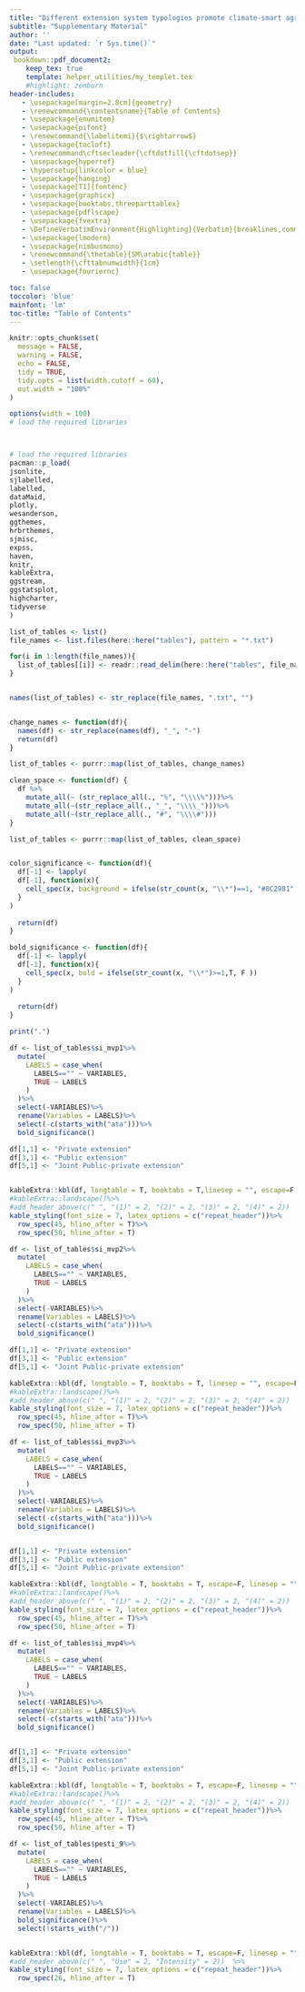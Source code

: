 ```yaml
---
title: "Different extension system typologies promote climate-smart agriculture in West Africa"
subtitle: "Supplementary Material"
author: ''
date: "Last updated: `r Sys.time()`"
output: 
 bookdown::pdf_document2:
    keep_tex: true
    template: helper_utilities/my_templet.tex
    #highlight: zenburn
header-includes:
   - \usepackage[margin=2.8cm]{geometry}
   - \renewcommand{\contentsname}{Table of Contents}
   - \usepackage{enumitem}
   - \usepackage{pifont}
   - \renewcommand{\labelitemi}{$\rightarrow$}
   - \usepackage{tocloft}
   - \renewcommand\cftsecleader{\cftdotfill{\cftdotsep}}
   - \usepackage{hyperref}
   - \hypersetup{linkcolor = blue}
   - \usepackage{hanging}
   - \usepackage[T1]{fontenc}
   - \usepackage{graphicx}
   - \usepackage{booktabs,threeparttablex}
   - \usepackage{pdflscape}
   - \usepackage{fvextra}
   - \DefineVerbatimEnvironment{Highlighting}{Verbatim}{breaklines,commandchars=\\\{\}}
   - \usepackage{lmodern}
   - \usepackage{nimbusmono}
   - \renewcommand{\thetable}{SM\arabic{table}}
   - \setlength{\cfttabnumwidth}{1cm}
   - \usepackage{fouriernc}

toc: false
toccolor: 'blue'
mainfont: 'lm'
toc-title: "Table of Contents"
---
```


```r
knitr::opts_chunk$set(
  message = FALSE,
  warning = FALSE,
  echo = FALSE,
  tidy = TRUE,
  tidy.opts = list(width.cutoff = 60),
  out.width = "100%"
)

options(width = 100)
# load the required libraries



# load the required libraries
pacman::p_load(
jsonlite,
sjlabelled,
labelled,
dataMaid,
plotly,
wesanderson,
ggthemes,
hrbrthemes,
sjmisc,
expss,
haven,
knitr,
kableExtra,
ggstream,
ggstatsplot,
highcharter,
tidyverse
)
```
\newpage

\newpage
\listoftables
\newpage

```r
list_of_tables <- list()
file_names <- list.files(here::here("tables"), pattern = "*.txt")

for(i in 1:length(file_names)){
  list_of_tables[[i]] <- readr::read_delim(here::here("tables", file_names[[i]]), delim = "\t", escape_double = FALSE, trim_ws = TRUE, skip = 1,na = "empty" )
}


names(list_of_tables) <- str_replace(file_names, ".txt", "")


change_names <- function(df){
  names(df) <- str_replace(names(df), "_", "-")
  return(df)
}

list_of_tables <- purrr::map(list_of_tables, change_names)

clean_space <- function(df) {
  df %>%
    mutate_all(~ (str_replace_all(., "%", "\\\\%")))%>%
    mutate_all(~(str_replace_all(., "_", "\\\\_")))%>%
    mutate_all(~(str_replace_all(., "#", "\\\\#")))
}

list_of_tables <- purrr::map(list_of_tables, clean_space)


color_significance <- function(df){
  df[-1] <- lapply(
  df[-1], function(x){
    cell_spec(x, background = ifelse(str_count(x, "\\*")==1, "#8C2981", ifelse(str_count(x, "\\*")==2, "#640A80", ifelse(str_count(x, "\\*")==3, "#3C0F70", "white"))),color = ifelse(str_count(x, "\\*")>=1, "White", "black" ),bold = ifelse(str_count(x, "\\*")>=1,T, F ))
  }
)
  
  return(df)
}

bold_significance <- function(df){
  df[-1] <- lapply(
  df[-1], function(x){
    cell_spec(x, bold = ifelse(str_count(x, "\\*")>=1,T, F ))
  }
)
  
  return(df)
}
```



\begin{table}[]
\caption{Descriptive plot: Distribution of extension systems by year}
\label{tab:my-table2}
\resizebox{\textwidth}{!}{%
\begin{tabular}{l}
\begin{minipage}{\textwidth}
      \includegraphics[width=\textwidth]{descriptive_plot_interest_3.png}
    \end{minipage}
\end{tabular}%
}
\end{table}

\clearpage

\begin{table}[]
\caption{Correlation between CSA practises by country}
\label{tab:my-table}
\resizebox{\textwidth}{!}{%
\begin{tabular}{llrrrrrr}
\hline
Variable1      & Variable2          & \multicolumn{1}{l}{Coefficient} & \multicolumn{1}{l}{Robust std. err.} & \multicolumn{1}{l}{Z} & \multicolumn{1}{l}{P \textgreater Z} & \multicolumn{2}{l}{{[}95\% conf. interval{]}} \\ \hline
\multicolumn{8}{l}{\cellcolor[HTML]{DBE8FF}Overall}                                                                                                                                                                         \\ \hline
Crop rotation  & Improved seeds     & -0.049                          & 0.048                                & -1.02                 & 0.31                                 & -0.143                & 0.045                 \\
Crop rotation  & Intercropping      & 0.348                           & 0.104                                & 3.33                  & 0.001                                & 0.143                 & 0.552                 \\
Crop rotation  & Organic fertilizer & 0.168                           & 0.084                                & 1.99                  & 0.046                                & 0.003                 & 0.332                 \\
Improved seeds & Intercropping      & -0.136                          & 0.041                                & -3.33                 & 0.001                                & -0.216                & -0.056                \\
Improved seeds & Organic fertilizer & 0.141                           & 0.079                                & 1.79                  & 0.074                                & -0.014                & 0.296                 \\
Intercropping  & Organic fertilizer & 0.294                           & 0.083                                & 3.55                  & 0                                    & 0.132                 & 0.457                 \\ \hline
\multicolumn{8}{l}{\cellcolor[HTML]{DBE8FF}Ghana}                                                                                                                                                                           \\ \hline
Crop rotation  & Improved seeds     & -0.043                          & 0.08                                 & -0.53                 & 0.595                                & -0.2                  & 0.114                 \\
Crop rotation  & Intercropping      & 0.029                           & 0.213                                & 0.14                  & 0.891                                & -0.389                & 0.447                 \\
Crop rotation  & Organic fertilizer & 0.034                           & 0.098                                & 0.35                  & 0.724                                & -0.157                & 0.226                 \\
Improved seeds & Intercropping      & -0.237                          & 0.044                                & -5.42                 & 0                                    & -0.323                & -0.152                \\
Improved seeds & Organic fertilizer & 0.047                           & 0.09                                 & 0.52                  & 0.604                                & -0.13                 & 0.223                 \\
Intercropping  & Organic fertilizer & 0.138                           & 0.055                                & 2.52                  & 0.012                                & 0.031                 & 0.246                 \\ \hline
\multicolumn{8}{l}{\cellcolor[HTML]{DBE8FF}Mali}                                                                                                                                                                            \\ \hline
Crop rotation  & Improved seeds     & 0.026                           & 0.154                                & 0.17                  & 0.865                                & -0.276                & 0.328                 \\
Crop rotation  & Intercropping      & 0.271                           & 0.119                                & 2.27                  & 0.023                                & 0.037                 & 0.505                 \\
Crop rotation  & Organic fertilizer & 0.494                           & 0.044                                & 11.34                 & 0                                    & 0.409                 & 0.58                  \\
Improved seeds & Intercropping      & -0.045                          & 0.068                                & -0.66                 & 0.506                                & -0.179                & 0.088                 \\
Improved seeds & Organic fertilizer & 0.24                            & 0.064                                & 3.73                  & 0                                    & 0.114                 & 0.366                 \\
Intercropping  & Organic fertilizer & -0.492                          & 0.287                                & -1.72                 & 0.086                                & -1.053                & 0.07                  \\ \hline
\multicolumn{8}{l}{\cellcolor[HTML]{DBE8FF}Nigeria}                                                                                                                                                                         \\ \hline
Crop rotation  & Improved seeds     & -0.07                           & 0.055                                & -1.27                 & 0.204                                & -0.177                & 0.038                 \\
Crop rotation  & Intercropping      & 0.604                           & 0.117                                & 5.18                  & 0                                    & 0.375                 & 0.832                 \\
Crop rotation  & Organic fertilizer & 0.205                           & 0.107                                & 1.92                  & 0.055                                & -0.005                & 0.415                 \\
Improved seeds & Intercropping      & -0.123                          & 0.05                                 & -2.44                 & 0.015                                & -0.221                & -0.024                \\
Improved seeds & Organic fertilizer & 0.141                           & 0.1                                  & 1.41                  & 0.158                                & -0.054                & 0.336                 \\
Intercropping  & Organic fertilizer & 0.369                           & 0.084                                & 4.39                  & 0                                    & 0.204                 & 0.533                 \\ \hline
\end{tabular}%
}
\end{table}

```r
print(".")
```
\pagebreak

\clearpage

```r

df <- list_of_tables$si_mvp1%>%
  mutate(
    LABELS = case_when(
      LABELS=="" ~ VARIABLES,
      TRUE ~ LABELS
    )
  )%>%
  select(-VARIABLES)%>%
  rename(Variables = LABELS)%>%
  select(-c(starts_with("ata")))%>%
  bold_significance()

df[1,1] <- "Private extension"
df[3,1] <- "Public extension"
df[5,1] <- "Joint Public-private extension"


kableExtra::kbl(df, longtable = T, booktabs = T,linesep = "", escape=F, col.names = c("Variables", "Crop rotation", "Improved seeds",  "Intercropping", "Organic fertilisers"), align="lrrrr", caption = "Access to extension services and CSA - (CRE)")%>%
#kableExtra::landscape()%>%
#add_header_above(c(" ", "(1)" = 2, "(2)" = 2, "(3)" = 2, "(4)" = 2))  %>%
kable_styling(font_size = 7, latex_options = c("repeat_header"))%>%
  row_spec(45, hline_after = T)%>%
  row_spec(50, hline_after = T)
```

\newpage

```r

df <- list_of_tables$si_mvp2%>%
  mutate(
    LABELS = case_when(
      LABELS=="" ~ VARIABLES,
      TRUE ~ LABELS
    )
  )%>%
  select(-VARIABLES)%>%
  rename(Variables = LABELS)%>%
  select(-c(starts_with("ata")))%>%
  bold_significance()

df[1,1] <- "Private extension"
df[3,1] <- "Public extension"
df[5,1] <- "Joint Public-private extension"

kableExtra::kbl(df, longtable = T, booktabs = T, linesep = "", escape=F, col.names = c("Variables", "Crop rotation", "Improved seeds",  "Intercropping", "Organic fertilisers"), align="lrrrr", caption = "Access to extension services and CSA - (CRE) (Ghana)")%>%
#kableExtra::landscape()%>%
#add_header_above(c(" ", "(1)" = 2, "(2)" = 2, "(3)" = 2, "(4)" = 2))  %>%
kable_styling(font_size = 7, latex_options = c("repeat_header"))%>%
  row_spec(45, hline_after = T)%>%
  row_spec(50, hline_after = T)
```

\newpage



```r

df <- list_of_tables$si_mvp3%>%
  mutate(
    LABELS = case_when(
      LABELS=="" ~ VARIABLES,
      TRUE ~ LABELS
    )
  )%>%
  select(-VARIABLES)%>%
  rename(Variables = LABELS)%>%
  select(-c(starts_with("ata")))%>%
  bold_significance()


df[1,1] <- "Private extension"
df[3,1] <- "Public extension"
df[5,1] <- "Joint Public-private extension"

kableExtra::kbl(df, longtable = T, booktabs = T, escape=F, linesep = "", col.names = c("Variables", "Crop rotation", "Improved seeds",  "Intercropping", "Organic fertilisers"), align="lrrrr", caption = "Access to extension services and CSA - (CRE) (Mali)")%>%
#kableExtra::landscape()%>%
#add_header_above(c(" ", "(1)" = 2, "(2)" = 2, "(3)" = 2, "(4)" = 2))  %>%
kable_styling(font_size = 7, latex_options = c("repeat_header"))%>%
  row_spec(45, hline_after = T)%>%
  row_spec(50, hline_after = T)
```

\newpage

```r

df <- list_of_tables$si_mvp4%>%
  mutate(
    LABELS = case_when(
      LABELS=="" ~ VARIABLES,
      TRUE ~ LABELS
    )
  )%>%
  select(-VARIABLES)%>%
  rename(Variables = LABELS)%>%
  select(-c(starts_with("ata")))%>%
  bold_significance()


df[1,1] <- "Private extension"
df[3,1] <- "Public extension"
df[5,1] <- "Joint Public-private extension"

kableExtra::kbl(df, longtable = T, booktabs = T, escape=F, linesep = "", col.names = c("Variables", "Crop rotation", "Improved seeds",  "Intercropping", "Organic fertilisers"), align="lrrrr", caption = "Access to extension services and CSA - (CRE) (Nigeria)")%>%
#kableExtra::landscape()%>%
#add_header_above(c(" ", "(1)" = 2, "(2)" = 2, "(3)" = 2, "(4)" = 2))  %>%
kable_styling(font_size = 7, latex_options = c("repeat_header"))%>%
  row_spec(45, hline_after = T)%>%
  row_spec(50, hline_after = T)
```


\newpage

```r

df <- list_of_tables$pesti_9%>%
  mutate(
    LABELS = case_when(
      LABELS=="" ~ VARIABLES,
      TRUE ~ LABELS
    )
  )%>%
  select(-VARIABLES)%>%
  rename(Variables = LABELS)%>%
  bold_significance()%>%
  select(!starts_with("/"))


kableExtra::kbl(df, longtable = T, booktabs = T, escape=F, linesep = "", col.names = c("Variables", "Overall","Ghana","Mali","Nigeria"), align="lrrrr", caption = "Attrition bias check")%>%
#add_header_above(c(" ", "Use" = 2, "Intensity" = 2))  %>%
kable_styling(font_size = 7, latex_options = c("repeat_header"))%>%
  row_spec(26, hline_after = T)
```


